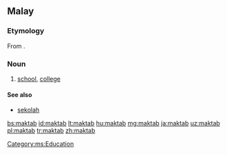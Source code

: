 ==Malay==
===Etymology===
From {{etyl|ar|ms}} {{term|مَكْتَب|tr=maktab|lang=ar}}.

===Noun===
{{head|ms|noun}}

# [[school]], [[college]]

====See also====
* [[sekolah]]

[[Category:ms:Education]]

[[bs:maktab]]
[[id:maktab]]
[[lt:maktab]]
[[hu:maktab]]
[[mg:maktab]]
[[ja:maktab]]
[[uz:maktab]]
[[pl:maktab]]
[[tr:maktab]]
[[zh:maktab]]
